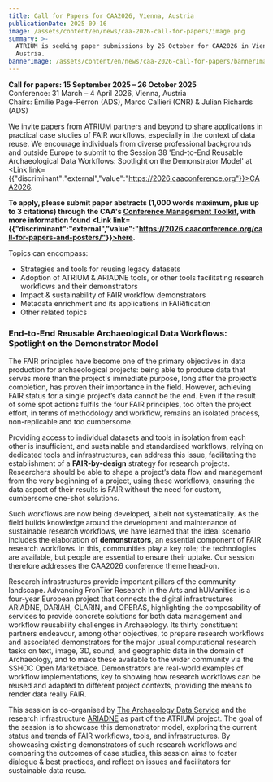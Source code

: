```yaml
---
title: Call for Papers for CAA2026, Vienna, Austria
publicationDate: 2025-09-16
image: /assets/content/en/news/caa-2026-call-for-papers/image.png
summary: >-
  ATRIUM is seeking paper submissions by 26 October for CAA2026 in Vienna,
  Austria.
bannerImage: /assets/content/en/news/caa-2026-call-for-papers/bannerImage.jpg
---
```



**Call for papers: 15 September 2025 – 26 October 2025**\
Conference: 31 March – 4 April 2026, Vienna, Austria\
Chairs: Émilie Pagé-Perron (ADS), Marco Callieri (CNR) & Julian Richards (ADS)

We invite papers from ATRIUM partners and beyond to share applications in practical case studies of FAIR workflows, especially in the context of data reuse. We encourage individuals from diverse professional backgrounds and outside Europe to submit to the Session 38 'End-to-End Reusable Archaeological Data Workflows: Spotlight on the Demonstrator Model' at <Link link={{"discriminant":"external","value":"https://2026.caaconference.org"}}>CAA2026</Link>.&#x20;

**To apply, please submit paper abstracts (1,000 words maximum, plus up to 3 citations) through the CAA's [Conference Management Toolkit](https://cmt3.research.microsoft.com/User/Login?ReturnUrl=%2FCAA2025), with more information found <Link link={{"discriminant":"external","value":"https://2026.caaconference.org/call-for-papers-and-posters/"}}>here</Link>.**&#x20;

Topics can encompass: 

* Strategies and tools for reusing legacy datasets
* Adoption of ATRIUM & ARIADNE tools, or other tools facilitating research workflows and their demonstrators
* Impact & sustainability of FAIR workflow demonstrators 
* Metadata enrichment and its applications in FAIRification
* Other related topics

### **End-to-End Reusable Archaeological Data Workflows: Spotlight on the Demonstrator Model**

The FAIR principles have become one of the primary objectives in data production for archaeological projects: being able to produce data that serves more than the project's immediate purpose, long after the project’s completion, has proven their importance in the field. However, achieving FAIR status for a single project’s data cannot be the end. Even if the result of some spot actions fulfils the four FAIR principles, too often the project effort, in terms of methodology and workflow, remains an isolated process, non-replicable and too cumbersome.

Providing access to individual datasets and tools in isolation from each other is insufficient, and sustainable and standardised workflows, relying on dedicated tools and infrastructures, can address this issue, facilitating the establishment of a **FAIR-by-design** strategy for research projects. Researchers should be able to shape a project’s data flow and management from the very beginning of a project, using these workflows, ensuring the data aspect of their results is FAIR without the need for custom, cumbersome one-shot solutions. 

Such workflows are now being developed, albeit not systematically. As the field builds knowledge around the development and maintenance of sustainable research workflows, we have learned that the ideal scenario includes the elaboration of **demonstrators**, an essential component of FAIR research workflows. In this, communities play a key role; the technologies are available, but people are essential to ensure their uptake. Our session therefore addresses the CAA2026 conference theme head-on.

Research infrastructures provide important pillars of the community landscape. Advancing FronTier Research In the Arts and hUManities is a four-year European project that connects the digital infrastructures ARIADNE, DARIAH, CLARIN, and OPERAS, highlighting the composability of services to provide concrete solutions for both data management and workflow reusability challenges in Archaeology. Its thirty constituent partners endeavour, among other objectives, to prepare research workflows and associated demonstrators for the major usual computational research tasks on text, image, 3D, sound, and geographic data in the domain of Archaeology, and to make these available to the wider community via the SSHOC Open Marketplace. Demonstrators are real-world examples of workflow implementations, key to showing how research workflows can be reused and adapted to different project contexts, providing the means to render data really FAIR.

This session is co-organised by [The Archaeology Data Service]([https://archaeologydataservice.ac.uk/]\(https://archaeologydataservice.ac.uk/\)) and the research infrastructure [ARIADNE](https://www.ariadne-research-infrastructure.eu) as part of the ATRIUM project. The goal of the session is to showcase this demonstrator model, exploring the current status and trends of FAIR workflows, tools, and infrastructures. By showcasing existing demonstrators of such research workflows and comparing the outcomes of case studies, this session aims to foster dialogue & best practices, and reflect on issues and facilitators for sustainable data reuse.
